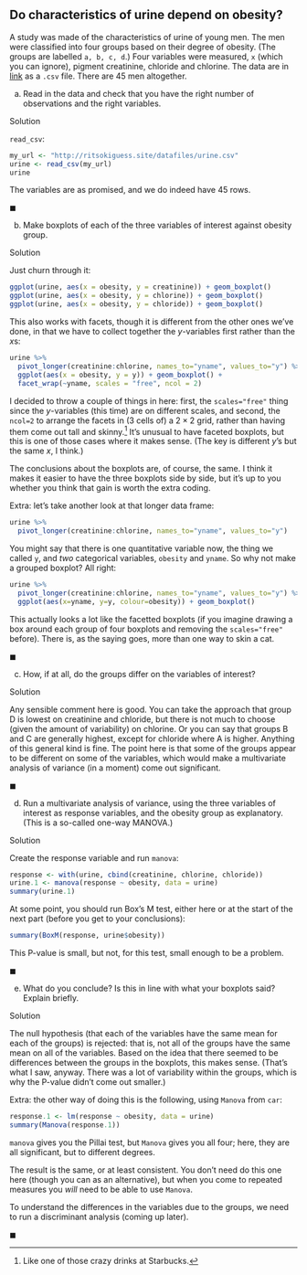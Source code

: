 ##  Do characteristics of urine depend on obesity?


 A study was made of the characteristics of urine of young
men. The men were classified into four groups based on their degree of
obesity. (The groups are labelled `a, b, c, d`.) Four variables
were measured, `x` (which you can ignore), pigment creatinine,
chloride and chlorine. The data are in
[link](http://ritsokiguess.site/datafiles/urine.csv) as a
`.csv` file. There are 45 men altogether.



(a) Read in the data and check that you have the right number
of observations and the right variables.
 
Solution


`read_csv`:

```r
my_url <- "http://ritsokiguess.site/datafiles/urine.csv"
urine <- read_csv(my_url)
urine
```

     

The variables are as promised, and we do indeed have 45 rows. 
 
$\blacksquare$

(b) Make boxplots of each of the three variables of interest
against obesity group. 
 
Solution


Just churn through it:

```r
ggplot(urine, aes(x = obesity, y = creatinine)) + geom_boxplot()
ggplot(urine, aes(x = obesity, y = chlorine)) + geom_boxplot()
ggplot(urine, aes(x = obesity, y = chloride)) + geom_boxplot()
```

     

This also works with facets, though it is different from the other
ones we've done, in that we have to collect together the $y$-variables
first rather than the $x$s:

```r
urine %>%
  pivot_longer(creatinine:chlorine, names_to="yname", values_to="y") %>%
  ggplot(aes(x = obesity, y = y)) + geom_boxplot() +
  facet_wrap(~yname, scales = "free", ncol = 2)
```

 

I decided to throw a couple of things in here: first, the
`scales="free"` thing since the $y$-variables (this time) are
on different scales, and second, the `ncol=2` to arrange the
facets in (3 cells of) a $2\times 2$ grid, rather than having them
come out tall and skinny.^[Like one of those crazy drinks at  Starbucks.] It's unusual to have faceted boxplots, but this is one
of those cases where it makes sense. (The key is different $y$'s but
the same $x$, I think.)

The conclusions about the boxplots are, of course, the same. I think
it makes it easier to have the three boxplots side by side, but it's
up to you whether you think that gain is worth the extra coding.

Extra: let's take another look at that longer data frame:

```r
urine %>%
  pivot_longer(creatinine:chlorine, names_to="yname", values_to="y") 
```

You might say that there is one quantitative variable now, the thing we called `y`, and *two* categorical variables, `obesity` and `yname`. So why not make a grouped boxplot? All right:

```r
urine %>%
  pivot_longer(creatinine:chlorine, names_to="yname", values_to="y") %>%
  ggplot(aes(x=yname, y=y, colour=obesity)) + geom_boxplot()
```

This actually looks a lot like the facetted boxplots (if you imagine drawing a box around each group of four boxplots and removing the `scales="free"` before). There is, as the saying goes, more than one way to skin a cat.

$\blacksquare$

(c) How, if at all, do the groups differ on the variables of interest?
 
Solution


Any sensible comment here is good. You can take the approach that
group D is lowest on creatinine and chloride, but there is not
much to choose (given the amount of variability) on chlorine. Or
you can say that groups B and C are generally highest, except for
chloride where A is higher. Anything of this general kind is fine.
The point here is that some of the groups appear to be different
on some of the variables, which would make a multivariate analysis
of variance (in a moment) come out significant.
 
$\blacksquare$

(d) Run a multivariate analysis of variance, using the three
variables of interest as response variables, and the obesity group
as explanatory. (This is a so-called one-way MANOVA.)
 
Solution


Create the response variable and run `manova`:

```r
response <- with(urine, cbind(creatinine, chlorine, chloride))
urine.1 <- manova(response ~ obesity, data = urine)
summary(urine.1)
```

At some point, you should run Box's M test, either here or at the start of the next part (before you get to your conclusions):

```r
summary(BoxM(response, urine$obesity))
```

This P-value is small, but not, for this test, small enough to be a problem.
     
 
$\blacksquare$

(e) What do you conclude? Is this in line with what your
boxplots said? Explain briefly.
 
Solution


The null hypothesis (that each of the variables have the same mean
for each of the groups) is rejected: that is, not all of the
groups have the same mean on all of the variables.
Based on the idea that there seemed to be differences between the
groups in the boxplots, this makes sense. (That's what I saw,
anyway. There was a lot of variability within the groups, which is
why the P-value didn't come out smaller.)

Extra: the other way of doing this is the following, using
`Manova` from `car`:

```r
response.1 <- lm(response ~ obesity, data = urine)
summary(Manova(response.1))
```

`manova` gives you the Pillai test, but `Manova` gives you all four; here, they are all significant, but to different degrees.

The result is the same, or at least consistent. You don't need do this one here (though you
can as an alternative), but when you come to repeated measures you
*will* need to be able to use `Manova`.

To understand the differences in the variables due to the groups, we
need to run a discriminant analysis (coming up later).

 
$\blacksquare$




